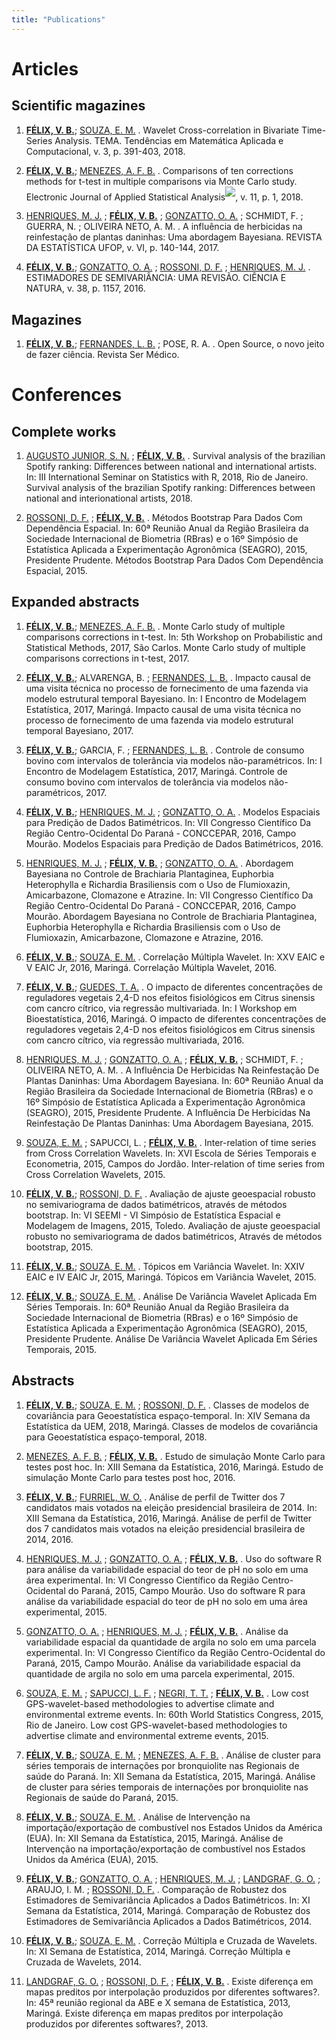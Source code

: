 ```yaml
---
title: "Publications"
---
```


# Articles

## Scientific magazines

1.  [**FÉLIX, V. B.**](http://lattes.cnpq.br/6820390470508877); [SOUZA, E. M.](http://lattes.cnpq.br/0029713017048136) . Wavelet Cross-correlation in Bivariate Time-Series Analysis. TEMA. Tendências em Matemática Aplicada e Computacional, v. 3, p. 391-403, 2018.

2.  [**FÉLIX, V. B.**](http://lattes.cnpq.br/6820390470508877 "Clique para visualizar o currículo"); [MENEZES, A. F. B.](http://lattes.cnpq.br/3911619582088894) . Comparisons of ten corrections methods for t-test in multiple comparisons via Monte Carlo study. Electronic Journal of Applied Statistical Analysis^![](https://buscatextual.cnpq.br/buscatextual/images/curriculo/jcr.gif)^, v. 11, p. 1, 2018.

3.  [HENRIQUES, M. J.](http://lattes.cnpq.br/3011323408047031) ; [**FÉLIX, V. B.**](http://lattes.cnpq.br/6820390470508877 "Clique para visualizar o currículo") ; [GONZATTO, O. A.](http://lattes.cnpq.br/7365405141909374 "Clique para visualizar o currículo") ; SCHMIDT, F. ; GUERRA, N. ; OLIVEIRA NETO, A. M. . A influência de herbicidas na reinfestação de plantas daninhas: Uma abordagem Bayesiana. REVISTA DA ESTATÍSTICA UFOP, v. VI, p. 140-144, 2017.

4.  [**FÉLIX, V. B.**](http://lattes.cnpq.br/6820390470508877 "Clique para visualizar o currículo"); [GONZATTO, O. A.](http://lattes.cnpq.br/7365405141909374) ; [ROSSONI, D. F.](http://lattes.cnpq.br/7817639261124081) ; [HENRIQUES, M. J.](http://lattes.cnpq.br/3011323408047031) . ESTIMADORES DE SEMIVARIÂNCIA: UMA REVISÃO. CIÊNCIA E NATURA, v. 38, p. 1157, 2016.

## Magazines

1.  [**FÉLIX, V. B.**](http://lattes.cnpq.br/6820390470508877); [FERNANDES, L. B.](http://lattes.cnpq.br/3956308653223427) ; POSE, R. A. . Open Source, o novo jeito de fazer ciência. Revista Ser Médico.

# Conferences

## Complete works

1.  [AUGUSTO JUNIOR, S. N.](http://lattes.cnpq.br/2374886805780530) ; [**FÉLIX, V. B.**](http://lattes.cnpq.br/6820390470508877) . Survival analysis of the brazilian Spotify ranking: Differences between national and international artists. In: III International Seminar on Statistics with R, 2018, Rio de Janeiro. Survival analysis of the brazilian Spotify ranking: Differences between national and interionational artists, 2018.

2.  [ROSSONI, D. F.](http://lattes.cnpq.br/7817639261124081 "Clique para visualizar o currículo") ; [**FÉLIX, V. B.**](http://lattes.cnpq.br/6820390470508877 "Clique para visualizar o currículo") . Métodos Bootstrap Para Dados Com Dependência Espacial. In: 60ª Reunião Anual da Região Brasileira da Sociedade Internacional de Biometria (RBras) e o 16º Simpósio de Estatística Aplicada a Experimentação Agronômica (SEAGRO), 2015, Presidente Prudente. Métodos Bootstrap Para Dados Com Dependência Espacial, 2015.

## Expanded abstracts 

1.  [**FÉLIX, V. B.**](http://lattes.cnpq.br/6820390470508877 "Clique para visualizar o currículo"); [MENEZES, A. F. B.](http://lattes.cnpq.br/3911619582088894) . Monte Carlo study of multiple comparisons corrections in t-test. In: 5th Workshop on Probabilistic and Statistical Methods, 2017, São Carlos. Monte Carlo study of multiple comparisons corrections in t-test, 2017.

2.  [**FÉLIX, V. B.**](http://lattes.cnpq.br/6820390470508877); ALVARENGA, B. ; [FERNANDES, L. B.](http://lattes.cnpq.br/3956308653223427 "Clique para visualizar o currículo") . Impacto causal de uma visita técnica no processo de fornecimento de uma fazenda via modelo estrutural temporal Bayesiano. In: I Encontro de Modelagem Estatística, 2017, Maringá. Impacto causal de uma visita técnica no processo de fornecimento de uma fazenda via modelo estrutural temporal Bayesiano, 2017.

3.  [**FÉLIX, V. B.**](http://lattes.cnpq.br/6820390470508877); GARCIA, F. ; [FERNANDES, L. B.](http://lattes.cnpq.br/3956308653223427 "Clique para visualizar o currículo") . Controle de consumo bovino com intervalos de tolerância via modelos não-paramétricos. In: I Encontro de Modelagem Estatística, 2017, Maringá. Controle de consumo bovino com intervalos de tolerância via modelos não-paramétricos, 2017.

4.  [**FÉLIX, V. B.**](http://lattes.cnpq.br/6820390470508877 "Clique para visualizar o currículo"); [HENRIQUES, M. J.](http://lattes.cnpq.br/3011323408047031 "Clique para visualizar o currículo") ; [GONZATTO, O. A.](http://lattes.cnpq.br/7365405141909374 "Clique para visualizar o currículo") . Modelos Espaciais para Predição de Dados Batimétricos. In: VII Congresso Científico Da Região Centro-Ocidental Do Paraná - CONCCEPAR, 2016, Campo Mourão. Modelos Espaciais para Predição de Dados Batimétricos, 2016.

5.  [HENRIQUES, M. J.](http://lattes.cnpq.br/3011323408047031 "Clique para visualizar o currículo") ; [**FÉLIX, V. B.**](http://lattes.cnpq.br/6820390470508877 "Clique para visualizar o currículo") ; [GONZATTO, O. A.](http://lattes.cnpq.br/7365405141909374 "Clique para visualizar o currículo") . Abordagem Bayesiana no Controle de Brachiaria Plantaginea, Euphorbia Heterophylla e Richardia Brasiliensis com o Uso de Flumioxazin, Amicarbazone, Clomazone e Atrazine. In: VII Congresso Científico Da Região Centro-Ocidental Do Paraná - CONCCEPAR, 2016, Campo Mourão. Abordagem Bayesiana no Controle de Brachiaria Plantaginea, Euphorbia Heterophylla e Richardia Brasiliensis com o Uso de Flumioxazin, Amicarbazone, Clomazone e Atrazine, 2016.

6.  [**FÉLIX, V. B.**](http://lattes.cnpq.br/6820390470508877 "Clique para visualizar o currículo"); [SOUZA, E. M.](http://lattes.cnpq.br/0029713017048136 "Clique para visualizar o currículo") . Correlação Múltipla Wavelet. In: XXV EAIC e V EAIC Jr, 2016, Maringá. Correlação Múltipla Wavelet, 2016.

7.  [**FÉLIX, V. B.**](http://lattes.cnpq.br/6820390470508877 "Clique para visualizar o currículo"); [GUEDES, T. A.](http://lattes.cnpq.br/6155197091899789 "Clique para visualizar o currículo") . O impacto de diferentes concentrações de reguladores vegetais 2,4-D nos efeitos fisiológicos em Citrus sinensis com cancro cítrico, via regressão multivariada. In: I Workshop em Bioestatística, 2016, Maringá. O impacto de diferentes concentrações de reguladores vegetais 2,4-D nos efeitos fisiológicos em Citrus sinensis com cancro cítrico, via regressão multivariada, 2016.

8.  [HENRIQUES, M. J.](http://lattes.cnpq.br/3011323408047031 "Clique para visualizar o currículo") ; [GONZATTO, O. A.](http://lattes.cnpq.br/7365405141909374 "Clique para visualizar o currículo") ; [**FÉLIX, V. B.**](http://lattes.cnpq.br/6820390470508877 "Clique para visualizar o currículo") ; SCHMIDT, F. ; OLIVEIRA NETO, A. M. . A Influência De Herbicidas Na Reinfestação De Plantas Daninhas: Uma Abordagem Bayesiana. In: 60ª Reunião Anual da Região Brasileira da Sociedade Internacional de Biometria (RBras) e o 16º Simpósio de Estatística Aplicada a Experimentação Agronômica (SEAGRO), 2015, Presidente Prudente. A Influência De Herbicidas Na Reinfestação De Plantas Daninhas: Uma Abordagem Bayesiana, 2015.

9.  [SOUZA, E. M.](http://lattes.cnpq.br/0029713017048136 "Clique para visualizar o currículo") ; SAPUCCI, L. ; [**FÉLIX, V. B.**](http://lattes.cnpq.br/6820390470508877 "Clique para visualizar o currículo") . Inter-relation of time series from Cross Correlation Wavelets. In: XVI Escola de Séries Temporais e Econometria, 2015, Campos do Jordão. Inter-relation of time series from Cross Correlation Wavelets, 2015.

10. [**FÉLIX, V. B.**](http://lattes.cnpq.br/6820390470508877 "Clique para visualizar o currículo"); [ROSSONI, D. F.](http://lattes.cnpq.br/7817639261124081 "Clique para visualizar o currículo") . Avaliação de ajuste geoespacial robusto no semivariograma de dados batimétricos, através de métodos bootstrap. In: VI SEEMI - VI Simpósio de Estatística Espacial e Modelagem de Imagens, 2015, Toledo. Avaliação de ajuste geoespacial robusto no semivariograma de dados batimétricos, Através de métodos bootstrap, 2015.

11. [**FÉLIX, V. B.**](http://lattes.cnpq.br/6820390470508877 "Clique para visualizar o currículo"); [SOUZA, E. M.](http://lattes.cnpq.br/0029713017048136 "Clique para visualizar o currículo") . Tópicos em Variância Wavelet. In: XXIV EAIC e IV EAIC Jr, 2015, Maringá. Tópicos em Variância Wavelet, 2015.

12. [**FÉLIX, V. B.**](http://lattes.cnpq.br/6820390470508877 "Clique para visualizar o currículo"); [SOUZA, E. M.](http://lattes.cnpq.br/0029713017048136 "Clique para visualizar o currículo") . Análise De Variância Wavelet Aplicada Em Séries Temporais. In: 60ª Reunião Anual da Região Brasileira da Sociedade Internacional de Biometria (RBras) e o 16º Simpósio de Estatística Aplicada a Experimentação Agronômica (SEAGRO), 2015, Presidente Prudente. Análise De Variância Wavelet Aplicada Em Séries Temporais, 2015.

## Abstracts 

1.  [**FÉLIX, V. B.**](http://lattes.cnpq.br/6820390470508877); [SOUZA, E. M.](http://lattes.cnpq.br/0029713017048136 "Clique para visualizar o currículo") ; [ROSSONI, D. F.](http://lattes.cnpq.br/7817639261124081 "Clique para visualizar o currículo") . Classes de modelos de covariância para Geoestatística espaço-temporal. In: XIV Semana da Estatística da UEM, 2018, Maringá. Classes de modelos de covariância para Geoestatística espaço-temporal, 2018.

2.  [MENEZES, A. F. B.](http://lattes.cnpq.br/3911619582088894 "Clique para visualizar o currículo") ; [**FÉLIX, V. B.**](http://lattes.cnpq.br/6820390470508877 "Clique para visualizar o currículo") . Estudo de simulação Monte Carlo para testes post hoc. In: XIII Semana da Estatística, 2016, Maringá. Estudo de simulação Monte Carlo para testes post hoc, 2016.

3.  [**FÉLIX, V. B.**](http://lattes.cnpq.br/6820390470508877); [FURRIEL, W. O.](http://lattes.cnpq.br/2695786323673324) . Análise de perfil de Twitter dos 7 candidatos mais votados na eleição presidencial brasileira de 2014. In: XIII Semana da Estatística, 2016, Maringá. Análise de perfil de Twitter dos 7 candidatos mais votados na eleição presidencial brasileira de 2014, 2016.

4.  [HENRIQUES, M. J.](http://lattes.cnpq.br/3011323408047031 "Clique para visualizar o currículo") ; [GONZATTO, O. A.](http://lattes.cnpq.br/7365405141909374 "Clique para visualizar o currículo") ; [**FÉLIX, V. B.**](http://lattes.cnpq.br/6820390470508877 "Clique para visualizar o currículo") . Uso do software R para análise da variabilidade espacial do teor de pH no solo em uma área experimental. In: VI Congresso Científico da Região Centro-Ocidental do Paraná, 2015, Campo Mourão. Uso do software R para análise da variabilidade espacial do teor de pH no solo em uma área experimental, 2015.

5.  [GONZATTO, O. A.](http://lattes.cnpq.br/7365405141909374 "Clique para visualizar o currículo") ; [HENRIQUES, M. J.](http://lattes.cnpq.br/3011323408047031 "Clique para visualizar o currículo") ; [**FÉLIX, V. B.**](http://lattes.cnpq.br/6820390470508877) . Análise da variabilidade espacial da quantidade de argila no solo em uma parcela experimental. In: VI Congresso Científico da Região Centro-Ocidental do Paraná, 2015, Campo Mourão. Análise da variabilidade espacial da quantidade de argila no solo em uma parcela experimental, 2015.

6.  [SOUZA, E. M.](http://lattes.cnpq.br/0029713017048136 "Clique para visualizar o currículo") ; [SAPUCCI, L. F.](http://lattes.cnpq.br/8285827971934692 "Clique para visualizar o currículo") ; [NEGRI, T. T.](http://lattes.cnpq.br/3441145714823409 "Clique para visualizar o currículo") ; [**FÉLIX, V. B.**](http://lattes.cnpq.br/6820390470508877 "Clique para visualizar o currículo") . Low cost GPS-wavelet-based methodologies to advertise climate and environmental extreme events. In: 60th World Statistics Congress, 2015, Rio de Janeiro. Low cost GPS-wavelet-based methodologies to advertise climate and environmental extreme events, 2015.

7.  [**FÉLIX, V. B.**](http://lattes.cnpq.br/6820390470508877 "Clique para visualizar o currículo"); [SOUZA, E. M.](http://lattes.cnpq.br/0029713017048136 "Clique para visualizar o currículo") ; [MENEZES, A. F. B.](http://lattes.cnpq.br/3911619582088894 "Clique para visualizar o currículo") . Análise de cluster para séries temporais de internações por bronquiolite nas Regionais de saúde do Paraná. In: XII Semana da Estatística, 2015, Maringá. Análise de cluster para séries temporais de internações por bronquiolite nas Regionais de saúde do Paraná, 2015.

8.  [**FÉLIX, V. B.**](http://lattes.cnpq.br/6820390470508877 "Clique para visualizar o currículo"); [SOUZA, E. M.](http://lattes.cnpq.br/0029713017048136 "Clique para visualizar o currículo") . Análise de Intervenção na importação/exportação de combustível nos Estados Unidos da América (EUA). In: XII Semana da Estatística, 2015, Maringá. Análise de Intervenção na importação/exportação de combustível nos Estados Unidos da América (EUA), 2015.

9.  [**FÉLIX, V. B.**](http://lattes.cnpq.br/6820390470508877 "Clique para visualizar o currículo"); [GONZATTO, O. A.](http://lattes.cnpq.br/7365405141909374 "Clique para visualizar o currículo") ; [HENRIQUES, M. J.](http://lattes.cnpq.br/3011323408047031) ; [LANDGRAF, G. O.](http://lattes.cnpq.br/5589432074854512 "Clique para visualizar o currículo") ; ARAUJO, I. M. ; [ROSSONI, D. F.](http://lattes.cnpq.br/7817639261124081 "Clique para visualizar o currículo") . Comparação de Robustez dos Estimadores de Semivariância Aplicados a Dados Batimétricos. In: XI Semana da Estatística, 2014, Maringá. Comparação de Robustez dos Estimadores de Semivariância Aplicados a Dados Batimétricos, 2014.

10. [**FÉLIX, V. B.**](http://lattes.cnpq.br/6820390470508877 "Clique para visualizar o currículo"); [SOUZA, E. M.](http://lattes.cnpq.br/0029713017048136 "Clique para visualizar o currículo") . Correção Múltipla e Cruzada de Wavelets. In: XI Semana de Estatística, 2014, Maringá. Correção Múltipla e Cruzada de Wavelets, 2014.

11. [LANDGRAF, G. O.](http://lattes.cnpq.br/5589432074854512 "Clique para visualizar o currículo") ; [ROSSONI, D. F.](http://lattes.cnpq.br/7817639261124081 "Clique para visualizar o currículo") ; [**FÉLIX, V. B.**](http://lattes.cnpq.br/6820390470508877 "Clique para visualizar o currículo") . Existe diferença em mapas preditos por interpolação produzidos por diferentes softwares?. In: 45ª reunião regional da ABE e X semana de Estatística, 2013, Maringá. Existe diferença em mapas preditos por interpolação produzidos por diferentes softwares?, 2013.
